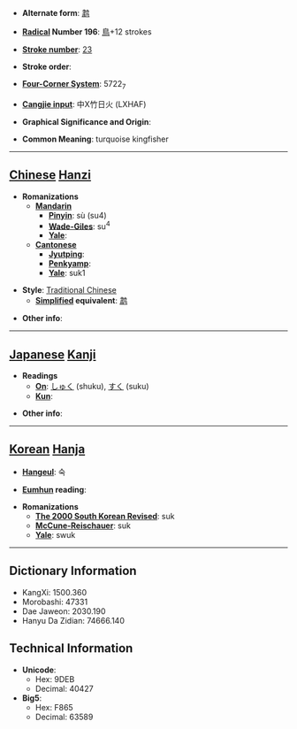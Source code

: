 * '''Alternate form''': [[鹔]]

* '''[[Wiktionary:Chinese radical index| Radical]] Number 196''': [[Wiktionary:Chinese radical index 鳥|鳥]]+12 strokes

* '''[[Wiktionary:Chinese total strokes index|Stroke number]]''': [[Wiktionary:Chinese total strokes index 23|23]]

* '''Stroke order''': 

* '''[[Wiktionary:Chinese four corner index|Four-Corner System]]''': 5722<sub>7</sub>

* '''[[Wiktionary:Chinese Cangjie index|Cangjie input]]''': 中X竹日火 (LXHAF)

* '''Graphical Significance and Origin''': 

* '''Common Meaning''': turquoise kingfisher

----

== [[Chinese]] [[Hanzi]] ==

* '''Romanizations'''
** '''[[Mandarin]]'''
*** '''[[Pinyin]]''': sù (su4)
*** '''[[Wade-Giles]]''': su<sup>4</sup>
*** '''[[Yale]]''': 
** '''[[Cantonese]]'''
*** '''[[Jyutping]]''':
*** '''[[Penkyamp]]''': 
*** '''[[Yale]]''': suk1

* '''Style''': [[Traditional Chinese]] 
** '''[[Simplified Chinese|Simplified]] equivalent''': [[鹔]]

* '''Other info''': 

----

== [[Japanese]] [[Kanji]] ==

* '''Readings'''
** '''[[On]]''': [[しゅく]] (shuku), [[すく]] (suku)
** '''[[Kun]]''': 

* '''Other info''':  

----

== [[Korean]] [[Hanja]] ==

* '''[[Hangeul]]''': 숙

* '''[[Eumhun]] reading''': 

* '''Romanizations'''
** '''[[The 2000 South Korean Revised Romanization|The 2000 South Korean Revised]]''': suk
** '''[[McCune-Reischauer]]''': suk
** '''[[Yale]]''': swuk

----

== Dictionary Information ==

* KangXi: 1500.360
* Morobashi: 47331
* Dae Jaweon: 2030.190
* Hanyu Da Zidian: 74666.140

== Technical Information ==

* '''Unicode''':
** Hex: 9DEB
** Decimal: 40427
* '''Big5''':
** Hex: F865
** Decimal: 63589